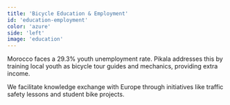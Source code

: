 ```yaml
---
title: 'Bicycle Education & Employment'
id: 'education-employment'
color: 'azure'
side: 'left'
image: 'education'
---
```


Morocco faces a 29.3% youth unemployment rate.
Pikala addresses this by training local youth as bicycle tour guides and mechanics, providing extra income.

We facilitate knowledge exchange with Europe through initiatives
like traffic safety lessons and student bike projects.
